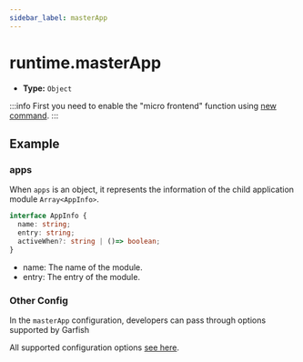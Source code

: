 ```yaml
---
sidebar_label: masterApp
---
```


# runtime.masterApp

- **Type:** `Object`

:::info
First you need to enable the "micro frontend" function using [new command](/apis/app/commands#modern-new).
:::

## Example


<EnableMicroFrontend />
<MasterManifestAppConfig />

### apps

When `apps` is an object, it represents the information of the child application module `Array<AppInfo>`.

```ts
interface AppInfo {
  name: string;
  entry: string;
  activeWhen?: string | ()=> boolean;
}
```

- name: The name of the module.
- entry: The entry of the module.

### Other Config

In the `masterApp` configuration, developers can pass through options supported by Garfish

All supported configuration options [see here](https://garfishjs.org/api/run/#%E5%8F%82%E6%95%B0).
